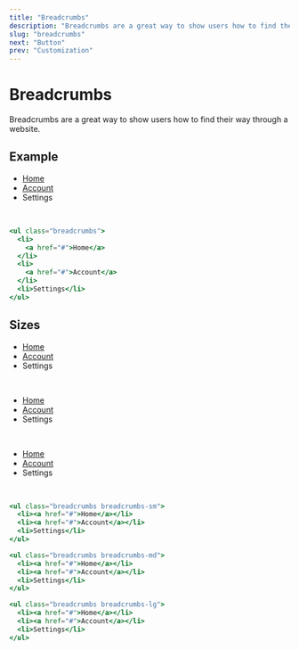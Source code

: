 ```yaml
---
title: "Breadcrumbs"
description: "Breadcrumbs are a great way to show users how to find their way through a website."
slug: "breadcrumbs"
next: "Button"
prev: "Customization"
---
```


# Breadcrumbs

Breadcrumbs are a great way to show users how to find their way through a website.

## Example

<ul className="breadcrumbs">
  <li>
    <a href="#">Home</a>
  </li>
  <li>
    <a href="#">Account</a>
  </li>
  <li>Settings</li>
</ul>
<br />

```jsx
<ul class="breadcrumbs">
  <li>
    <a href="#">Home</a>
  </li>
  <li>
    <a href="#">Account</a>
  </li>
  <li>Settings</li>
</ul>
```

## Sizes

<ul className="breadcrumbs breadcrumbs-sm">
  <li>
    <a href="#">Home</a>
  </li>
  <li>
    <a href="#">Account</a>
  </li>
  <li>Settings</li>
</ul>
<br />
<ul className="breadcrumbs breadcrumbs-md">
  <li>
    <a href="#">Home</a>
  </li>
  <li>
    <a href="#">Account</a>
  </li>
  <li>Settings</li>
</ul>
<br />
<ul className="breadcrumbs breadcrumbs-lg">
  <li>
    <a href="#">Home</a>
  </li>
  <li>
    <a href="#">Account</a>
  </li>
  <li>Settings</li>
</ul>
<br />

```jsx
<ul class="breadcrumbs breadcrumbs-sm">
  <li><a href="#">Home</a></li>
  <li><a href="#">Account</a></li>
  <li>Settings</li>
</ul>

<ul class="breadcrumbs breadcrumbs-md">
  <li><a href="#">Home</a></li>
  <li><a href="#">Account</a></li>
  <li>Settings</li>
</ul>

<ul class="breadcrumbs breadcrumbs-lg">
  <li><a href="#">Home</a></li>
  <li><a href="#">Account</a></li>
  <li>Settings</li>
</ul>
```
